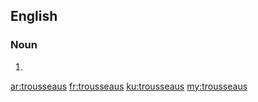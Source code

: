 ==English==

===Noun===
{{head|en|plural}}

# {{plural of|trousseau|lang=en|nocat=1}}

[[ar:trousseaus]]
[[fr:trousseaus]]
[[ku:trousseaus]]
[[my:trousseaus]]